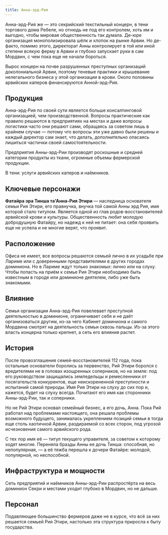 ```yaml
---
title: Анна-эрд-Рия
---
```


<ButtonCover src="pic.jpg" title="Анна-эрд-Рия" authorHref="https://www.artstation.com/artwork/raRBE" author="Dominic Chan"/>

<BlockquoteBox attention text>
Анна-эрд-Рия же — это секрийский текстильный концерн, в тени торгового дома Ребеле, но отнюдь не под его контролем, хоть им и выгодно, чтобы мировая общественность так думала. Де-юре организация монополизировала шёлк и хлопок на рынке Арвии. Но де-факто, помимо этого, директорат Анны контролирует в той или иной степени всякую ферму в Арвии и глубоко запускает руки в сам Мордвин, с чем пока еще не начали бороться.

Вырос концерн на почве разрушенных преступных организаций доколониальной Арвии, поэтому теневые практики и крышевание нелегального бизнеса у этой организации в крови. Около половины арвийских каперов финансируются Анной-эрд-Рия.
</BlockquoteBox>

## Продукция
Анна-эрд-Рия по своей сути является больше консалтинговой организацией, чем производственной. Вопросы практические как правило решаются в предприятиях на местах и даже вопросы логистики часто они решают сами, обращаясь за советом лишь в крайнем случае — потому что вопросы эти уже давно были решены и каждый директор сам знает, что делать, дополнительно опасаясь лишиться частички своей самостоятельности.

Предприятия Анны-эрд-Рии производят роскошные и средней категории продукты из ткани, огромные объемы фермерской продукции.

В тени: услуги арвийских каперов и наёмников.

## Ключевые персонажи
**Фатайра эра Тинша та'Анна-Рия Этири** — наследница основателя семьи Рия Этири, его правнучка, внучка той самой Анны эрд Рия, имя которой стало титулом. Является одной из глав родов-восстановителей арвийской крови и культуры. Общественность любит молодую добродушную Фатайру, но надежд к ней не питает: она себя проявить еще не успела и не многие верят, что проявит.

## Расположение
Офиса не имеет, все вопросы решаются семьей лично в их усадьбе при Лариме или с доверенными представителями в других городах доминиона. Но в Лариме ждут только знакомых: лично или на слуху. Чтобы попасть на приём к семье Рия Этири необходимо быть известным в городе или доминионе деятелем, либо уже быть знакомыми.

## Влияние
Семья организации Анна-эрд-Рия повелевает преступной деятельностью в доминионе, ограничивает себя и не даёт организоваться другим, из-за чего Кабинет доминиона и самого Мордвина смотрят на деятельность семьи сквозь пальцы. Из-за этого власть концерна только крепнет, а сеть его влияния растет.

## История
После провозглашения семей-восстановителей 112 года, пока остальные основатели боролись за первенство, Рий Этири боролся с вредителями не в головах изощренных соперников, но на земле: под его руководством защищались земледельцы и ремесленники от посягательств конкурентов, еще неискорененной преступности и испытаний самой природы. Имя Рия Этири на слуху до сих пор и, кажется, будет на слуху всегда. Почитают его имя как сторонники Анны-эрд-Рии, так и соперники.

Но не Рий Этири основал семейный бизнес, а его дочь, Анна. Пока Рий работал над проблемами настоящего, она решала проблемы возможного будущего, занималась укреплением позиций семьи в тогда еще столь хаотичной Арвии, раздираемой со всех сторон, под угрозой исчезновения самого арвийского рода.

С тех пор имя её — титул текущего управителя, за советом к которому ходят многие. Переняла бразды Анны ее дочь Тинша: способная, но непопулярная, — а её тяжба перешла к дочери Фатайре: молодой, популярной, но неспособной.

## Инфраструктура и мощности
Сеть предприятий и наёмников Анны-эрд-Рии распростёрта на весь доминион Секри и местами уходит глубоко в Мордвин, но не дальше.

## Персонал 
Подавляющее большинство фермеров даже не в курсе, что всё за них решается семьей Рия Этири, настолько эта структура приросла к быту государства.